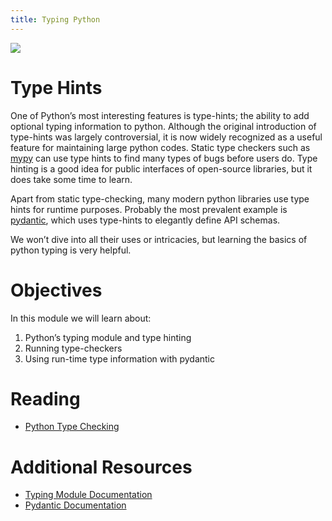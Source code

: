 ```yaml
---
title: Typing Python
---
```

![](../../images/my_type.png)

:::{.callout-note appearance="minimal"}

:::

# Type Hints

One of Python's most interesting features is type-hints; the ability to add optional typing information to python.
Although the original introduction of type-hints was largely controversial, it is now widely recognized as a
useful feature for maintaining large python codes. Static type checkers such as [mypy](http://mypy-lang.org/) can use
type hints to find many types of bugs before users do. Type hinting is a good idea for public interfaces of open-source
libraries, but it does take some time to learn.

Apart from static type-checking, many modern python libraries use type hints for runtime purposes. Probably the most
prevalent example is [pydantic](https://pydantic-docs.helpmanual.io/), which uses type-hints to elegantly define API
schemas.

We won't dive into all their uses or intricacies, but learning the basics of python typing is very helpful.

# Objectives

In this module we will learn about:

1. Python's typing module and type hinting
2. Running type-checkers
3. Using run-time type information with pydantic

# Reading

 - [Python Type Checking](https://realpython.com/python-type-checking/)

# Additional Resources

 - [Typing Module Documentation](https://docs.python.org/3/library/typing.html)
 - [Pydantic Documentation](https://pydantic-docs.helpmanual.io/)

